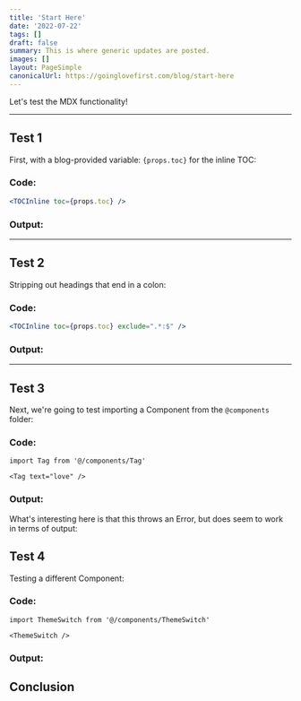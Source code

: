 ```yaml
---
title: 'Start Here'
date: '2022-07-22'
tags: []
draft: false
summary: This is where generic updates are posted.
images: []
layout: PageSimple
canonicalUrl: https://goinglovefirst.com/blog/start-here
---
```


Let's test the MDX functionality!

---

## Test 1

First, with a blog-provided variable: `{props.toc}` for the inline TOC:

### Code:

```jsx
<TOCInline toc={props.toc} />
```

### Output:

<TOCInline toc={props.toc} />

---

## Test 2

Stripping out headings that end in a colon:

### Code:

```jsx
<TOCInline toc={props.toc} exclude=".*:$" />
```

### Output:

<TOCInline toc={props.toc} exclude=".*:$" />

---

## Test 3

Next, we're going to test importing a Component from the `@components` folder:

### Code:

```mdx
import Tag from '@/components/Tag'

<Tag text="love" />
```

### Output:

What's interesting here is that this throws an Error, but does seem to work in terms of output:


<Tag text="love" />

## Test 4

Testing a different Component:

### Code:

```mdx
import ThemeSwitch from '@/components/ThemeSwitch'

<ThemeSwitch />
```

### Output:


<ThemeSwitch />

## Conclusion
